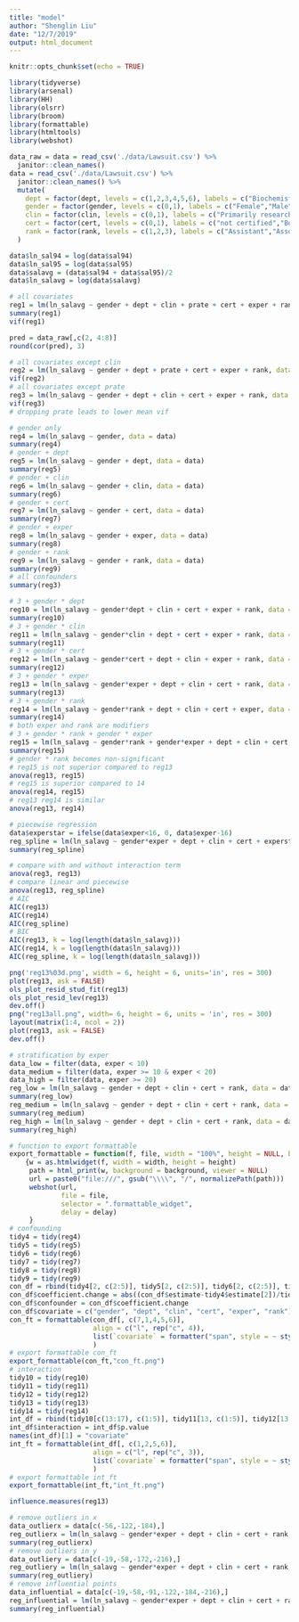 ```yaml
---
title: "model"
author: "Shenglin Liu"
date: "12/7/2019"
output: html_document
---
```


```r
knitr::opts_chunk$set(echo = TRUE)
```

```r
library(tidyverse)
library(arsenal)
library(HH)
library(olsrr)
library(broom)
library(formattable)
library(htmltools)
library(webshot)
```

```r
data_raw = data = read_csv('./data/Lawsuit.csv') %>%
  janitor::clean_names()
data = read_csv('./data/Lawsuit.csv') %>%
  janitor::clean_names() %>%
  mutate(
    dept = factor(dept, levels = c(1,2,3,4,5,6), labels = c("Biochemistry/Molecular Biology","Physiology","Genetics","Pediatrics","Medicine","Surgery")),
    gender = factor(gender, levels = c(0,1), labels = c("Female","Male")),
    clin = factor(clin, levels = c(0,1), labels = c("Primarily research emphasis","Primarily clinical emphasis")),
    cert = factor(cert, levels = c(0,1), labels = c("not certified","Board certified")),
    rank = factor(rank, levels = c(1,2,3), labels = c("Assistant","Associate","Full"))
  )

data$ln_sal94 = log(data$sal94)
data$ln_sal95 = log(data$sal95)
data$salavg = (data$sal94 + data$sal95)/2
data$ln_salavg = log(data$salavg)
```

```r
# all covariates
reg1 = lm(ln_salavg ~ gender + dept + clin + prate + cert + exper + rank, data = data)
summary(reg1)
vif(reg1)

pred = data_raw[,c(2, 4:8)]
round(cor(pred), 3)

# all covariates except clin
reg2 = lm(ln_salavg ~ gender + dept + prate + cert + exper + rank, data = data)
vif(reg2)
# all covariates except prate
reg3 = lm(ln_salavg ~ gender + dept + clin + cert + exper + rank, data = data)
vif(reg3)
# dropping prate leads to lower mean vif
```

```r
# gender only
reg4 = lm(ln_salavg ~ gender, data = data)
summary(reg4)
# gender + dept
reg5 = lm(ln_salavg ~ gender + dept, data = data)
summary(reg5)
# gender + clin
reg6 = lm(ln_salavg ~ gender + clin, data = data)
summary(reg6)
# gender + cert
reg7 = lm(ln_salavg ~ gender + cert, data = data)
summary(reg7)
# gender + exper
reg8 = lm(ln_salavg ~ gender + exper, data = data)
summary(reg8)
# gender + rank
reg9 = lm(ln_salavg ~ gender + rank, data = data)
summary(reg9)
# all confounders
summary(reg3)
```


```r
# 3 + gender * dept
reg10 = lm(ln_salavg ~ gender*dept + clin + cert + exper + rank, data = data)
summary(reg10)
# 3 + gender * clin
reg11 = lm(ln_salavg ~ gender*clin + dept + cert + exper + rank, data = data)
summary(reg11)
# 3 + gender * cert
reg12 = lm(ln_salavg ~ gender*cert + dept + clin + exper + rank, data = data)
summary(reg12)
# 3 + gender * exper
reg13 = lm(ln_salavg ~ gender*exper + dept + clin + cert + rank, data = data)
summary(reg13)
# 3 + gender * rank
reg14 = lm(ln_salavg ~ gender*rank + dept + clin + cert + exper, data = data)
summary(reg14)
# both exper and rank are modifiers
# 3 + gender * rank + gender * exper
reg15 = lm(ln_salavg ~ gender*rank + gender*exper + dept + clin + cert, data = data)
summary(reg15)
# gender * rank becomes non-significant
# reg15 is not superior compared to reg13
anova(reg13, reg15)
# reg15 is superior compared to 14
anova(reg14, reg15)
# reg13 reg14 is similar
anova(reg13, reg14)
```

```r
# piecewise regression
data$experstar = ifelse(data$exper<16, 0, data$exper-16)
reg_spline = lm(ln_salavg ~ gender*exper + dept + clin + cert + experstar + rank, data = data)
summary(reg_spline)
```

```r
# compare with and without interaction term
anova(reg3, reg13)
# compare linear and piecewise
anova(reg13, reg_spline)
# AIC
AIC(reg13)
AIC(reg14)
AIC(reg_spline)
# BIC 
AIC(reg13, k = log(length(data$ln_salavg)))
AIC(reg14, k = log(length(data$ln_salavg)))
AIC(reg_spline, k = log(length(data$ln_salavg)))
```

```r
png('reg13%03d.png', width = 6, height = 6, units='in', res = 300)
plot(reg13, ask = FALSE)
ols_plot_resid_stud_fit(reg13)
ols_plot_resid_lev(reg13)
dev.off()
png("reg13all.png", width= 6, height = 6, units = 'in', res = 300)
layout(matrix(1:4, ncol = 2))
plot(reg13, ask = FALSE)
dev.off()
```

```r
# stratification by exper
data_low = filter(data, exper < 10)
data_medium = filter(data, exper >= 10 & exper < 20)
data_high = filter(data, exper >= 20)
reg_low = lm(ln_salavg ~ gender + dept + clin + cert + rank, data = data_low)
summary(reg_low)
reg_medium = lm(ln_salavg ~ gender + dept + clin + cert + rank, data = data_medium)
summary(reg_medium)
reg_high = lm(ln_salavg ~ gender + dept + clin + cert + rank, data = data_high)
summary(reg_high)
```

```r
# function to export formattable
export_formattable = function(f, file, width = "100%", height = NULL, background = "white", delay = 0.2)
    {w = as.htmlwidget(f, width = width, height = height)
     path = html_print(w, background = background, viewer = NULL)
     url = paste0("file:///", gsub("\\\\", "/", normalizePath(path)))
     webshot(url,
             file = file,
             selector = ".formattable_widget",
             delay = delay)
     }
# confounding
tidy4 = tidy(reg4)
tidy5 = tidy(reg5)
tidy6 = tidy(reg6)
tidy7 = tidy(reg7)
tidy8 = tidy(reg8)
tidy9 = tidy(reg9)
con_df = rbind(tidy4[2, c(2:5)], tidy5[2, c(2:5)], tidy6[2, c(2:5)], tidy7[2, c(2:5)], tidy8[2, c(2:5)], tidy9[2, c(2:5)])
con_df$coefficient.change = abs((con_df$estimate-tidy4$estimate[2])/tidy4$estimate[2])
con_df$confounder = con_df$coefficient.change
con_df$covariate = c("gender", "dept", "clin", "cert", "exper", "rank")
con_ft = formattable(con_df[, c(7,1,4,5,6)], 
                     align = c("l", rep("c", 4)),
                     list(`covariate` = formatter("span", style = ~ style(color = "grey", font.weight = "bold")), `coefficient.change` = percent, `confounder` = formatter("span", x ~ icontext(ifelse(x > 0.1, "ok", "remove"), ifelse(x > 0.1, "Yes", "No")), style = x ~ style(color = ifelse(x > 0.1, "green", "red"))))
                     )
# export formattable con_ft
export_formattable(con_ft,"con_ft.png")
# interaction
tidy10 = tidy(reg10)
tidy11 = tidy(reg11)
tidy12 = tidy(reg12)
tidy13 = tidy(reg13)
tidy14 = tidy(reg14)
int_df = rbind(tidy10[c(13:17), c(1:5)], tidy11[13, c(1:5)], tidy12[13, c(1:5)], tidy13[13, c(1:5)], tidy14[c(13:14), c(1:5)])
int_df$interaction = int_df$p.value
names(int_df)[1] = "covariate"
int_ft = formattable(int_df[, c(1,2,5,6)], 
                     align = c("l", rep("c", 3)),
                     list(`covariate` = formatter("span", style = ~ style(color = "grey", font.weight = "bold")), `interaction` = formatter("span", x ~ icontext(ifelse(x < 0.05, "ok", "remove"), ifelse(x < 0.05, "Yes", "No")), style = x ~ style(color = ifelse(x < 0.05, "green", "red"))))
                     )
# export formattable int_ft
export_formattable(int_ft,"int_ft.png")
```

```r
influence.measures(reg13)
```

```r
# remove outliers in x
data_outlierx = data[c(-56,-122,-184),]
reg_outlierx = lm(ln_salavg ~ gender*exper + dept + clin + cert + rank, data = data_outlierx)
summary(reg_outlierx)
# remove outliers in y
data_outliery = data[c(-19,-58,-172,-216),]
reg_outliery = lm(ln_salavg ~ gender*exper + dept + clin + cert + rank, data = data_outliery)
summary(reg_outliery)
# remove influential points
data_influential = data[c(-19,-58,-91,-122,-184,-216),]
reg_influential = lm(ln_salavg ~ gender*exper + dept + clin + cert + rank, data = data_influential)
summary(reg_influential)
```



